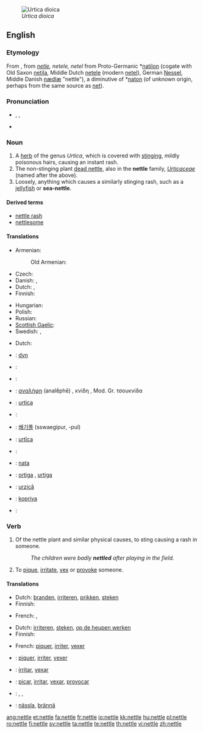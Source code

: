 [[File:Braendenaelde.jpg|thumb|right|''Urtica dioica'']]
==English==
{{wikipedia}}

===Etymology===
From {{etyl|enm}}, from {{etyl|ang}} ''[[netle]], netele, netel'' from Proto-Germanic *[[natilon]] (cogate with Old Saxon [[netila]], Middle Dutch [[netele]] (modern [[netel]]), German [[Nessel]], Middle Danish [[nædlæ]] "nettle"), a diminutive of *[[naton]] (of unknown origin, perhaps from the same source as [[net]]).

===Pronunciation===
* {{enPR|nĕt'(ə)l}}, {{IPA|/ˈnet(ə)l/}}, {{SAMPA|/"net(@)l/}}
* {{audio|en-us-nettle.ogg|Audio (US)}}
*: {{rhymes|ɛt(ə)l}}

===Noun===
{{en-noun}}

# A [[herb]] of the genus ''Urtica'', which is covered with [[sting]]ing, mildly poisonous hairs, causing an instant rash.
# The non-stinging plant [[dead nettle]], also in the '''nettle''' family, ''[[Urticaceae]]'' (named after the above).
# Loosely, anything which causes a similarly stinging rash, such as a [[jellyfish]] or '''sea-nettle'''.

====Derived terms====
* [[nettle rash]]
* [[nettlesome]]

====Translations====
{{trans-top|stinging herb of genus Urtica}}
* Armenian: {{t-|hy|եղինջ|tr=eġinǰ|sc=Armn|xs=Armenian}}
*: Old Armenian: {{t-|hy|եղիճ|tr=ełič|sc=Armn|xs=Armenian}}
* Czech: {{t-|cs|kopřiva|f}}
* Danish: {{t-|da|nælde|c}}, {{t-|da|brændenælde|c}}
* Dutch: {{t-|nl|netel|m}}, {{t+|nl|brandnetel|m}}
* Finnish: {{t+|fi|nokkonen}}
{{trans-mid}}
* Hungarian: {{t+|hu|csalán}}
* Polish: {{t+|pl|pokrzywa|f}}
* Russian: {{t|ru|крапива|f|tr=krapíva|sc=Cyrl}}
* [[Scottish Gaelic]]: {{t-|gd|deanntag|f|xs=Scottish Gaelic}}
* Swedish: {{t+|sv|nässla|c}}, {{t-|sv|brännässla}}
{{trans-bottom}}

{{trans-see|dead nettle}}

{{trans-top|anything which causes such a rash}}
* Dutch: {{t+|nl|irritant}}
{{trans-mid}}
{{trans-bottom}}

{{checktrans-top}}
* {{ttbc|Dacian}}: [[dyn]]
* {{ttbc|French}}: {{t+|fr|ortie|f}}
* {{ttbc|German}}: {{t+|de|Nessel|f}}
* {{ttbc|Greek}}: [[αναλήφη]] (analḗphē) {{f}}, κνίδη {{f}}, Mod. Gr. τσουκνίδα {{f}}
* {{ttbc|Interlingua}}: [[urtica]]
* {{ttbc|Italian}}: {{t-|it|ortica}}
* {{ttbc|Korean}}: [[쐐기풀]] (sswaegipur, -pul)
{{trans-mid}}
* {{ttbc|Latin}}: [[urtīca]]
* {{ttbc|Norwegian}}: {{t|no|nesle|c}}
* {{ttbc|Old Norse}}: [[nata]]
* {{ttbc|Portuguese}}: [[ortiga]] {{f}}, [[urtiga]] {{f}}
* {{ttbc|Romanian}}: [[urzică]]
* {{ttbc|Slovene}}: [[kopriva]] {{f}}
* {{ttbc|Spanish}}: {{t+|es|ortiga|f}}
{{trans-bottom}}

===Verb===
{{en-verb|nettl|ing}}
{{transitive}}

# {{literally}} Of the nettle plant and similar physical causes, to sting causing a rash in someone.
#: ''The children were badly '''nettled''' after playing in the field.''
# {{figurative}} To [[pique]], [[irritate]], [[vex]] or [[provoke]] someone.

====Translations====
{{trans-top|of the nettle plant etc., to sting causing a rash}}
* Dutch: [[branden]], [[irriteren]], [[prikken]], [[steken]]
* Finnish: {{t+|fi|polttaa}}
{{trans-mid}}
* French: {{t+|fr|piquer}}, {{t+|fr|irriter}}
{{trans-bottom}}

{{trans-top|to pique, irritate, vex or provoke someone}}
* Dutch: [[irriteren]], [[steken]], [[op de heupen werken]]
* Finnish: {{t-|fi|piikitellä}}
{{trans-mid}}
* French: [[piquer]], [[irriter]], [[vexer]]
{{trans-bottom}}

{{checktrans-top}}
* {{ttbc|French}}: [[piquer]], [[irriter]], [[vexer]]
* {{ttbc|Interlingua}}: [[irritar]], [[vexar]]
{{trans-mid}}
* {{ttbc|Portuguese}}: [[picar]], [[irritar]], [[vexar]], [[provocar]]
* {{ttbc|Spanish}}: {{t+|es|picar}}, {{t+|es|irritar}}, {{t-|es|provocar}}
* {{ttbc|Swedish}}: [[nässla]], [[brännä]]
{{trans-bottom}}

[[ang:nettle]]
[[et:nettle]]
[[fa:nettle]]
[[fr:nettle]]
[[io:nettle]]
[[kk:nettle]]
[[hu:nettle]]
[[pl:nettle]]
[[ro:nettle]]
[[fi:nettle]]
[[sv:nettle]]
[[ta:nettle]]
[[te:nettle]]
[[th:nettle]]
[[vi:nettle]]
[[zh:nettle]]